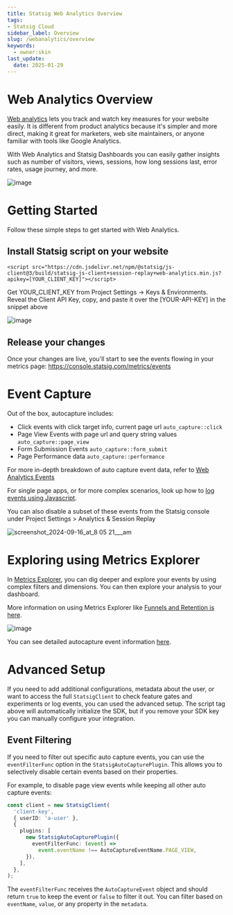```yaml
---
title: Statsig Web Analytics Overview
tags:
- Statsig Cloud 
sidebar_label: Overview
slug: /webanalytics/overview
keywords:
  - owner:skin
last_update:
  date: 2025-01-29
---
```


# Web Analytics Overview

[Web analytics](https://www.statsig.com/web-analytics) lets you track and watch key measures for your website easily. It is different from product analytics because it's simpler and more direct, making it great for marketers, web site maintainers, or anyone familiar with tools like Google Analytics. 

With Web Analytics and Statsig Dashboards you can easily gather insights such as number of visitors, views, sessions, how long sessions last, error rates, usage journey, and more.

![image](https://github.com/statsig-io/js-client/assets/74588208/9b581024-3739-402d-a62d-c91f76adc784)

# Getting Started

Follow these simple steps to get started with Web Analytics.

## Install Statsig script on your website

```
<script src="https://cdn.jsdelivr.net/npm/@statsig/js-client@3/build/statsig-js-client+session-replay+web-analytics.min.js?apikey=[YOUR_CLIENT_KEY]"></script>
```

Get YOUR_CLIENT_KEY from Project Settings -> Keys & Environments. Reveal the Client API Key, copy, and paste it over the [YOUR-API-KEY] in the snippet above

![image](https://github.com/statsig-io/js-client/assets/74588208/0180a38a-2b3d-43c6-aa8e-4ea04c8ac751)

## Release your changes

Once your changes are live, you'll start to see the events flowing in your metrics page: https://console.statsig.com/metrics/events

# Event Capture

Out of the box, autocapture includes:
* Click events with click target info, current page url `auto_capture::click`
* Page View Events with page url and query string values `auto_capture::page_view`
* Form Submission Events `auto_capture::form_submit`
* Page Performance data `auto_capture::performance`

For more in-depth breakdown of auto capture event data, refer to [Web Analytics Events](/webanalytics/events)

For single page apps, or for more complex scenarios, look up how to [log events using Javascript](/client/javascript-sdk#event-logging).

You can also disable a subset of these events from the Statsig console under Project Settings > Analytics & Session Replay

![screenshot_2024-09-16_at_8 05 21___am](https://github.com/user-attachments/assets/1cba9cbc-9fbe-4024-9a7f-43184efc37b9)

# Exploring using Metrics Explorer

In [Metrics Explorer](https://console.statsig.com/metrics/explore), you can dig deeper and explore your events by using complex filters and dimensions.  You can then explore your analysis to your dashboard.

More information on using Metrics Explorer like [Funnels and Retention is here](/product-analytics/overview).

![image](https://github.com/statsig-io/js-client/assets/74588208/f4ed6f2c-79ce-4e47-ba6d-8dbe69978cc0)

You can see detailed autocapture event information [here](/webanalytics/events).

# Advanced Setup

If you need to add additional configurations, metadata about the user, or want to access the full `StatsigClient` to check feature gates and experiments or log events, you can used the advanced setup.  The script tag above will automatically initialize the SDK, but if you remove your SDK key you can manually configure your integration.

<GitHubEmbed url="https://raw.githubusercontent.com/statsig-io/js-client-monorepo/main/samples/react/src/samples/precomputed-client/sample-precomp-session-replay-html.tsx" />

## Event Filtering

If you need to filter out specific auto capture events, you can use the `eventFilterFunc` option in the `StatsigAutoCapturePlugin`. This allows you to selectively disable certain events based on their properties.

For example, to disable page view events while keeping all other auto capture events:

```ts
const client = new StatsigClient(
  'client-key',
  { userID: 'a-user' },
  {
    plugins: [
      new StatsigAutoCapturePlugin({
        eventFilterFunc: (event) =>
          event.eventName !== AutoCaptureEventName.PAGE_VIEW,
      }),
    ],
  },
);
```

The `eventFilterFunc` receives the `AutoCaptureEvent` object and should return `true` to keep the event or `false` to filter it out. You can filter based on `eventName`, `value`, or any property in the `metadata`.
